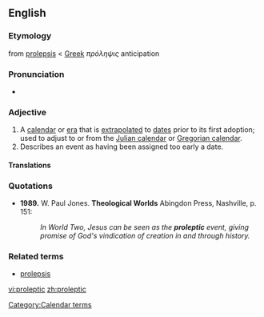 ==English==

===Etymology===
from [[prolepsis]] < [[Greek]] ''πρόληψις'' anticipation

===Pronunciation===
* {{IPA|/pɹoʊˈlɛptɪk/}}

===Adjective===
{{en-adj}}

# A  [[calendar]] or [[era]] that is [[extrapolated]] to [[dates]] prior to its first adoption; used to adjust to or from the [[Julian calendar]] or [[Gregorian calendar]].
# Describes an event as having been assigned too early a date.

====Translations====
{{trans-top|a calendar extrapolated to dates prior to its first adoption}}
{{trans-mid}}
{{trans-bottom}}
{{trans-top|having been assigned too early a date}}
{{trans-mid}}
{{trans-bottom}}

===Quotations===
* '''1989.''' W. Paul Jones. '''Theological Worlds''' Abingdon Press, Nashville, p. 151:
*: ''In World Two, Jesus can be seen as the '''proleptic''' event, giving promise of God's vindication of creation in and through history.''

===Related terms===
* [[prolepsis]]

[[Category:Calendar terms]]

[[vi:proleptic]]
[[zh:proleptic]]